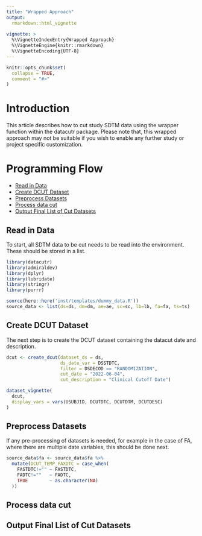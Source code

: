 ```yaml
---
title: "Wrapped Approach"
output: 
  rmarkdown::html_vignette
    
vignette: >
  %\VignetteIndexEntry{Wrapped Approach}
  %\VignetteEngine{knitr::rmarkdown}
  %\VignetteEncoding{UTF-8}
---
```


```r
knitr::opts_chunk$set(
  collapse = TRUE,
  comment = "#>"
)
```

# Introduction

This article describes how to cut study SDTM data using the wrapper function within the datacutr package. Please note that,
this wrapped approach may not be suitable if you wish to enable any further study or project specific customization.

# Programming Flow

* [Read in Data](#readdata)
* [Create DCUT Dataset](#dcut)
* [Preprocess Datasets](#preprocess)
* [Process data cut](#processcut)
* [Output Final List of Cut Datasets](#output)

## Read in Data {#readdata}

To start, all SDTM data to be cut needs to be read into the environment. These should be stored in a list.

```r
library(datacutr)
library(admiraldev)
library(dplyr)
library(lubridate)
library(stringr)
library(purrr)

source(here::here('inst/templates/dummy_data.R'))
source_data <- list(ds=ds, dm=dm, ae=ae, sc=sc, lb=lb, fa=fa, ts=ts)
```

## Create DCUT Dataset {#dcut}

The next step is to create the DCUT dataset containing the datacut date and description.

```r
dcut <- create_dcut(dataset_ds = ds,
                    ds_date_var = DSSTDTC,
                    filter = DSDECOD == "RANDOMIZATION",
                    cut_date = "2022-06-04",
                    cut_description = "Clinical Cutoff Date")
```

```r
dataset_vignette(
  dcut,
  display_vars = vars(USUBJID, DCUTDTC, DCUTDTM, DCUTDESC)
)
```

## Preprocess Datasets {#preprocess}

If any pre-processing of datasets is needed, for example in the case of FA, where there are multiple date variables, this should be done next.

```r
source_data$fa <- source_data$fa %>%
  mutate(DCUT_TEMP_FAXDTC = case_when(
    FASTDTC!="" ~ FASTDTC,
    FADTC!=""   ~ FADTC,
    TRUE        ~ as.character(NA)
  ))
```

## Process data cut {#processcut}

## Output Final List of Cut Datasets {#output}

